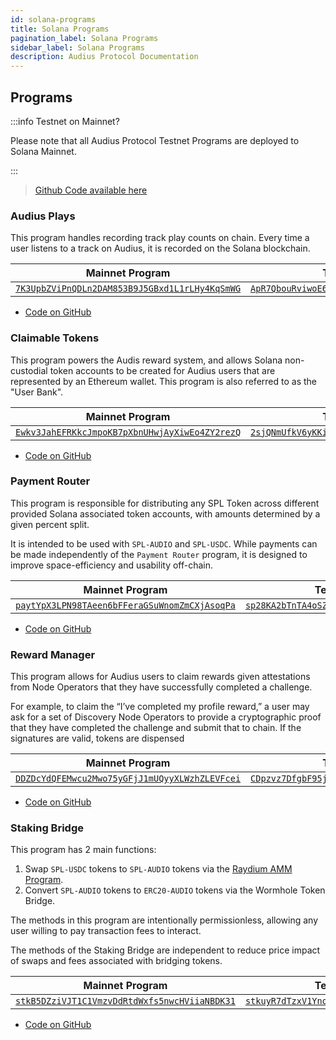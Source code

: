 ```yaml
---
id: solana-programs
title: Solana Programs
pagination_label: Solana Programs
sidebar_label: Solana Programs
description: Audius Protocol Documentation
---
```



## Programs

:::info Testnet on Mainnet?

Please note that all Audius Protocol Testnet Programs are deployed to Solana Mainnet.

:::

> [Github Code available here](https://github.com/AudiusProject/audius-protocol/tree/main/solana-programs)

### Audius Plays

This program handles recording track play counts on chain. Every time a user listens to a track on
Audius, it is recorded on the Solana blockchain.

| Mainnet Program                                               | Testnet Program                                                    |
| ------------------------------------------------------------- | ------------------------------------------------------------------ |
| [`7K3UpbZViPnQDLn2DAM853B9J5GBxd1L1rLHy4KqSmWG`][AudiusPlays] | [`ApR7QbouRviwoE6nLL83omE6GdtM6yUJAsuXw5sPDCQV`][AudiusPlays_test] |

[AudiusPlays]: https://solscan.io/account/7K3UpbZViPnQDLn2DAM853B9J5GBxd1L1rLHy4KqSmWG
[AudiusPlays_test]: https://solscan.io/account/ApR7QbouRviwoE6nLL83omE6GdtM6yUJAsuXw5sPDCQV

- [Code on GitHub](https://github.com/AudiusProject/audius-protocol/tree/main/solana-programs/track_listen_count)

### Claimable Tokens

This program powers the Audis reward system, and allows Solana non-custodial token accounts to be
created for Audius users that are represented by an Ethereum wallet. This program is also referred
to as the "User Bank".

| Mainnet Program                                                   | Testnet Program                                                        |
| ----------------------------------------------------------------- | ---------------------------------------------------------------------- |
| [`Ewkv3JahEFRKkcJmpoKB7pXbnUHwjAyXiwEo4ZY2rezQ`][ClaimableTokens] | [`2sjQNmUfkV6yKKi4dPR8gWRgtyma5aiymE3aXL2RAZww`][ClaimableTokens_test] |

[ClaimableTokens]: https://solscan.io/account/Ewkv3JahEFRKkcJmpoKB7pXbnUHwjAyXiwEo4ZY2rezQ
[ClaimableTokens_test]: https://solscan.io/account/2sjQNmUfkV6yKKi4dPR8gWRgtyma5aiymE3aXL2RAZww

- [Code on GitHub](https://github.com/AudiusProject/audius-protocol/tree/main/solana-programs/claimable-tokens)

### Payment Router

This program is responsible for distributing any SPL Token across different provided Solana
associated token accounts, with amounts determined by a given percent split.

It is intended to be used with `SPL-AUDIO` and `SPL-USDC`. While payments can be made independently
of the `Payment Router` program, it is designed to improve space-efficiency and usability off-chain.

| Mainnet Program                                                | Testnet Program                                                     |
| -------------------------------------------------------------- | ------------------------------------------------------------------- |
| [`paytYpX3LPN98TAeen6bFFeraGSuWnomZmCXjAsoqPa`][PaymentRouter] | [`sp28KA2bTnTA4oSZ3r9tTSKfmiXZtZQHnYYQqWfUyVa`][PaymentRouter_test] |

[PaymentRouter]: https://solscan.io/account/paytYpX3LPN98TAeen6bFFeraGSuWnomZmCXjAsoqPa
[PaymentRouter_test]: https://solscan.io/account/sp28KA2bTnTA4oSZ3r9tTSKfmiXZtZQHnYYQqWfUyVa

- [Code on GitHub](https://github.com/AudiusProject/audius-protocol/tree/main/solana-programs/payment-router)

### Reward Manager

This program allows for Audius users to claim rewards given attestations from Node Operators that
they have successfully completed a challenge.

For example, to claim the “I’ve completed my profile reward,” a user may ask for a set of Discovery
Node Operators to provide a cryptographic proof that they have completed the challenge and submit
that to chain. If the signatures are valid, tokens are dispensed

| Mainnet Program                                                 | Testnet Program                                                      |
| --------------------------------------------------------------- | -------------------------------------------------------------------- |
| [`DDZDcYdQFEMwcu2Mwo75yGFjJ1mUQyyXLWzhZLEVFcei`][RewardManager] | [`CDpzvz7DfgbF95jSSCHLX3ERkugyfgn9Fw8ypNZ1hfXp`][RewardManager_test] |

[RewardManager]: https://solscan.io/account/DDZDcYdQFEMwcu2Mwo75yGFjJ1mUQyyXLWzhZLEVFcei
[RewardManager_test]: https://solscan.io/account/CDpzvz7DfgbF95jSSCHLX3ERkugyfgn9Fw8ypNZ1hfXp

- [Code on GitHub](https://github.com/AudiusProject/audius-protocol/tree/main/solana-programs/reward-manager)

### Staking Bridge

This program has 2 main functions:

1. Swap `SPL-USDC` tokens to `SPL-AUDIO` tokens via the [Raydium AMM Program](https://raydium.io/).
2. Convert `SPL-AUDIO` tokens to `ERC20-AUDIO` tokens via the Wormhole Token Bridge.

The methods in this program are intentionally permissionless, allowing any user willing to pay
transaction fees to interact.

The methods of the Staking Bridge are independent to reduce price impact of swaps and fees
associated with bridging tokens.

| Mainnet Program                                                | Testnet Program                                                     |
| -------------------------------------------------------------- | ------------------------------------------------------------------- |
| [`stkB5DZziVJT1C1VmzvDdRtdWxfs5nwcHViiaNBDK31`][StakingBridge] | [`stkuyR7dTzxV1YnoDo5tfuBmkuKn7zDatimYRDTmQvj`][StakingBridge_test] |

[StakingBridge]: https://solscan.io/account/stkB5DZziVJT1C1VmzvDdRtdWxfs5nwcHViiaNBDK31
[StakingBridge_test]: https://solscan.io/account/stkuyR7dTzxV1YnoDo5tfuBmkuKn7zDatimYRDTmQvj

- [Code on GitHub](https://github.com/AudiusProject/audius-protocol/tree/main/solana-programs/staking-bridge)
